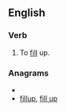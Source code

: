 ==English==

===Verb===
{{en-verb}}

# {{obsolete}} To [[fill]] up.

===Anagrams===
* {{alphagram|fillpu}}
* [[fillup#English|fillup]], [[fill up#English|fill up]]